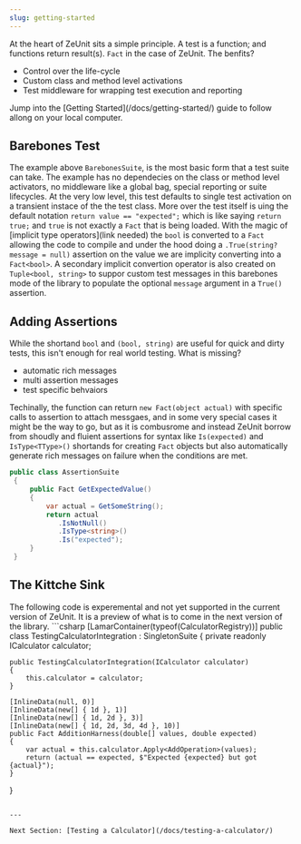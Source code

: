 ```yaml
---
slug: getting-started
---
```


At the heart of ZeUnit sits a simple principle. A test is a function; and functions return result(s). `Fact` in the case of ZeUnit.  The benfits?   

- Control over the life-cycle
- Custom class and method level activations
- Test middleware for wrapping test execution and reporting

<Notes title="Follow Allong">
Jump into the [Getting Started](/docs/getting-started/) guide to follow allong on your local computer.
</Notes>


## Barebones Test

The example above `BarebonesSuite`, is the most basic form that a test suite can take.  The example has no dependecies on the class or method level activators, no middleware like a global bag, special reporting or suite lifecycles.  At the very low level, this test defaults to single test activation on a transient instace of the the test class.  More over the test itself is uing the default notation `return value == "expected";` which is like saying `return true;` and `true` is not exactly a `Fact` that is being loaded.  With the magic of [implicit type operators](link needed) the `bool` is converted to a `Fact` allowing the code to compile and under the hood doing a `.True(string? message = null)` assertion on the value we are implicity converting into a `Fact<bool>`.  A secondary implicit convertion operator is also created on `Tuple<bool, string>` to suppor custom test messages in this barebones mode of the library to populate the optional `message` argument in a `True()` assertion. 

## Adding Assertions

While the shortand `bool` and `(bool, string)` are useful for quick and dirty tests, this isn't enough for real world testing.  What is missing? 

- automatic rich messages
- multi assertion messages
- test specific behvaiors

Techinally, the function can return `new Fact(object actual)` with specific calls to assertion to attach messgaes, and in some very special cases it might be the way to go, but as it is combusrome and instead ZeUnit borrow from shoudly and fluient assertions for syntax like `Is(expected)` and `IsType<TType>()` shortands for creating `Fact` objects but also automatically generate rich messages on failure when the conditions are met.  

```csharp
public class AssertionSuite
 {
     public Fact GetExpectedValue()
     {   
         var actual = GetSomeString();    
         return actual
            .IsNotNull()
            .IsType<string>()
            .Is("expected");
     }
 }
``` 

## The Kittche Sink

<Warning title="Experemental Code">
The following code is experemental and not yet supported in the current version of ZeUnit.  It is a preview of what is to come in the next version of the library.
</Warning>
```csharp
[LamarContainer(typeof(CalculatorRegistry))]
public class TestingCalculatorIntegration : SingletonSuite
{
    private readonly ICalculator calculator;

    public TestingCalculatorIntegration(ICalculator calculator)
    {
        this.calculator = calculator;
    }

    [InlineData(null, 0)]
    [InlineData(new[] { 1d }, 1)]
    [InlineData(new[] { 1d, 2d }, 3)]
    [InlineData(new[] { 1d, 2d, 3d, 4d }, 10)]
    public Fact AdditionHarness(double[] values, double expected)
    {            
        var actual = this.calculator.Apply<AddOperation>(values);
        return (actual == expected, $"Expected {expected} but got {actual}");
    }
}
```

---

Next Section: [Testing a Calculator](/docs/testing-a-calculator/)